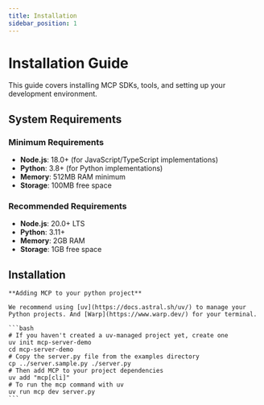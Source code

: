 ```yaml
---
title: Installation
sidebar_position: 1
---
```


# Installation Guide

This guide covers installing MCP SDKs, tools, and setting up your development environment.

## System Requirements

### Minimum Requirements
- **Node.js**: 18.0+ (for JavaScript/TypeScript implementations)
- **Python**: 3.8+ (for Python implementations)
- **Memory**: 512MB RAM minimum
- **Storage**: 100MB free space

### Recommended Requirements
- **Node.js**: 20.0+ LTS
- **Python**: 3.11+
- **Memory**: 2GB RAM
- **Storage**: 1GB free space

## Installation
<Tabs>
  <TabItem value="python" label="Python">
    
    **Adding MCP to your python project**

    We recommend using [uv](https://docs.astral.sh/uv/) to manage your Python projects. And [Warp](https://www.warp.dev/) for your terminal.
    
    ```bash
    # If you haven't created a uv-managed project yet, create one
    uv init mcp-server-demo
    cd mcp-server-demo
    # Copy the server.py file from the examples directory
    cp ../server.sample.py ./server.py
    # Then add MCP to your project dependencies
    uv add "mcp[cli]"
    # To run the mcp command with uv
    uv run mcp dev server.py
    ```
 
  </TabItem>
  
</Tabs>
